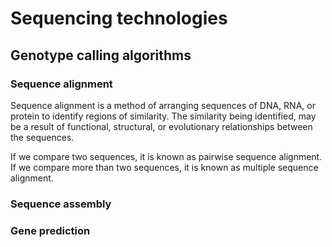 # Sequencing technologies

## Genotype calling algorithms

### Sequence alignment

Sequence alignment is a method of arranging sequences of DNA, RNA, or protein to identify regions of similarity. The similarity being identified, may be a result of functional, structural, or evolutionary relationships between the sequences.

If we compare two sequences, it is known as pairwise sequence alignment. If we compare more than two sequences, it is known as multiple sequence alignment.

### Sequence assembly

### Gene prediction


